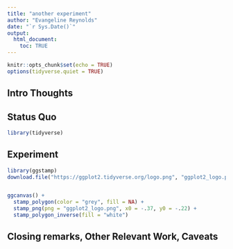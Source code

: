 ```yaml
---
title: "another experiment"
author: "Evangeline Reynolds"
date: "`r Sys.Date()`"
output: 
  html_document:
    toc: TRUE
---
```


```r
knitr::opts_chunk$set(echo = TRUE)
options(tidyverse.quiet = TRUE)
```




## Intro Thoughts


## Status Quo

```r
library(tidyverse)

```

## Experiment

```r


library(ggstamp)
download.file("https://ggplot2.tidyverse.org/logo.png", "ggplot2_logo.png")


ggcanvas() + 
  stamp_polygon(color = "grey", fill = NA) +
  stamp_png(png = "ggplot2_logo.png", x0 = -.37, y0 = -.22) + 
  stamp_polygon_inverse(fill = "white") 


```



## Closing remarks, Other Relevant Work, Caveats
